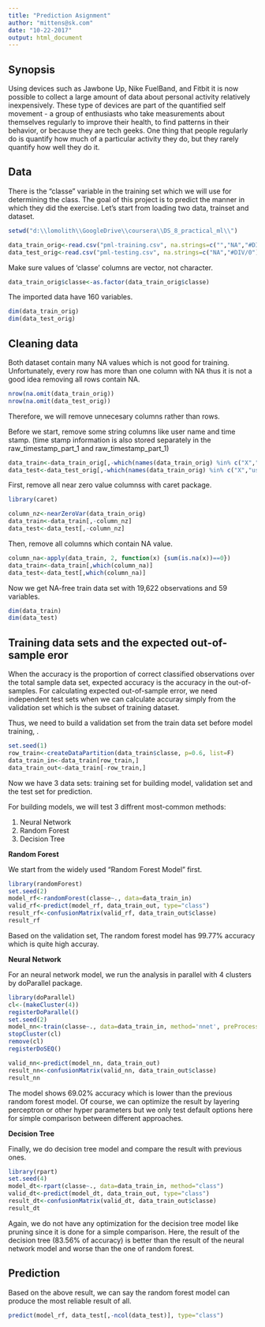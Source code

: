 ```yaml
---
title: "Prediction Asignment"
author: "mittens@sk.com"
date: "10-22-2017"
output: html_document
---
```


## Synopsis

Using devices such as Jawbone Up, Nike FuelBand, and Fitbit it is now possible to collect a large amount of data about personal activity relatively inexpensively. These type of devices are part of the quantified self movement - a group of enthusiasts who take measurements about themselves regularly to improve their health, to find patterns in their behavior, or because they are tech geeks. One thing that people regularly do is quantify how much of a particular activity they do, but they rarely quantify how well they do it. 

## Data

There is the "classe" variable in the training set which we will use for determining the class. The goal of this project is to predict the manner in which they did the exercise.
Let's start from loading two data, trainset and dataset.

```r
setwd("d:\\lomolith\\GoogleDrive\\coursera\\DS_8_practical_ml\\")

data_train_orig<-read.csv("pml-training.csv", na.strings=c("","NA","#DIV/0"), stringsAsFactors=F)
data_test_orig<-read.csv("pml-testing.csv", na.strings=c("NA","#DIV/0"), stringsAsFactors=F)
```

Make sure values of 'classe' columns are vector, not character.

```r
data_train_orig$classe<-as.factor(data_train_orig$classe)
```

The imported data have 160 variables.

```r
dim(data_train_orig)
dim(data_test_orig)
```

## Cleaning data

Both dataset contain many NA values which is not good for training. Unfortunately, every row has more than one column with NA thus it is not a good idea removing all rows contain NA.

```r
nrow(na.omit(data_train_orig))
nrow(na.omit(data_test_orig))
```

Therefore, we will remove unnecesary columns rather than rows.

Before we start, remove some string columns like user name and time stamp. (time stamp information is also stored separately in the raw_timestamp_part_1 and raw_timestamp_part_1)

```r
data_train<-data_train_orig[,-which(names(data_train_orig) %in% c("X","user_name","cvtd_timestamp","new_window"))]
data_test<-data_test_orig[,-which(names(data_train_orig) %in% c("X","user_name","cvtd_timestamp","new_window"))]

```

First, remove all near zero value columnss with caret package.

```r
library(caret)

column_nz<-nearZeroVar(data_train_orig)
data_train<-data_train[,-column_nz]
data_test<-data_test[,-column_nz]
```

Then, remove all columns which contain NA value.

```r
column_na<-apply(data_train, 2, function(x) {sum(is.na(x))==0})
data_train<-data_train[,which(column_na)]
data_test<-data_test[,which(column_na)]
```

Now we get NA-free train data set with 19,622 observations and 59 variables.

```r
dim(data_train)
dim(data_test)
```

## Training data sets and the expected out-of-sample eror

When the accuracy is the proportion of correct classified observations over the total sample data set, expected accuracy is the accuracy in the out-of-samples. For calculating expected out-of-sample error, we need independent test sets when we can calculate accuray simply from the validation set which is the subset of training dataset.

Thus, we need to build a validation set from the train data set before model training, .

```r
set.seed(1)
row_train<-createDataPartition(data_train$classe, p=0.6, list=F)
data_train_in<-data_train[row_train,]
data_train_out<-data_train[-row_train,]
```

Now we have 3 data sets: training set for building model, validation set and the test set for prediction.


For building models, we will test 3 diffrent most-common methods:

1) Neural Network
2) Random Forest
3) Decision Tree

**Random Forest**

We start from the widely used "Random Forest Model" first.

```r
library(randomForest)
set.seed(2)
model_rf<-randomForest(classe~., data=data_train_in)
valid_rf<-predict(model_rf, data_train_out, type="class")
result_rf<-confusionMatrix(valid_rf, data_train_out$classe)
result_rf
```

Based on the validation set, The random forest model has 99.77% accuracy which is quite high accuray.

**Neural Network**

For an neural network model, we run the analysis in parallel with 4 clusters by doParallel package.

```r
library(doParallel)
cl<-(makeCluster(4))
registerDoParallel()
set.seed(2)
model_nn<-train(classe~., data=data_train_in, method='nnet', preProcess=c('center','scale'), allowParallel=T)
stopCluster(cl)
remove(cl)
registerDoSEQ()

valid_nn<-predict(model_nn, data_train_out)
result_nn<-confusionMatrix(valid_nn, data_train_out$classe)
result_nn
```

The model shows 69.02% accuracy which is lower than the previous random forest model. Of course, we can optimize the result by layering perceptron or other hyper parameters but we only test default options here for simple comparison between different approaches.

**Decision Tree**

Finally, we do decision tree model and compare the result with previous ones.

```r
library(rpart)
set.seed(4)
model_dt<-rpart(classe~., data=data_train_in, method="class")
valid_dt<-predict(model_dt, data_train_out, type="class")
result_dt<-confusionMatrix(valid_dt, data_train_out$classe)
result_dt
```

Again, we do not have any optimization for the decision tree model like pruning since it is done for a simple comparison. Here, the result of the decision tree (83.56% of accuracy) is better than the result of the neural network model and worse than the one of random forest.

## Prediction

Based on the above result, we can say the random forest model can produce the most reliable result of all.

```r
predict(model_rf, data_test[,-ncol(data_test)], type="class")
```
